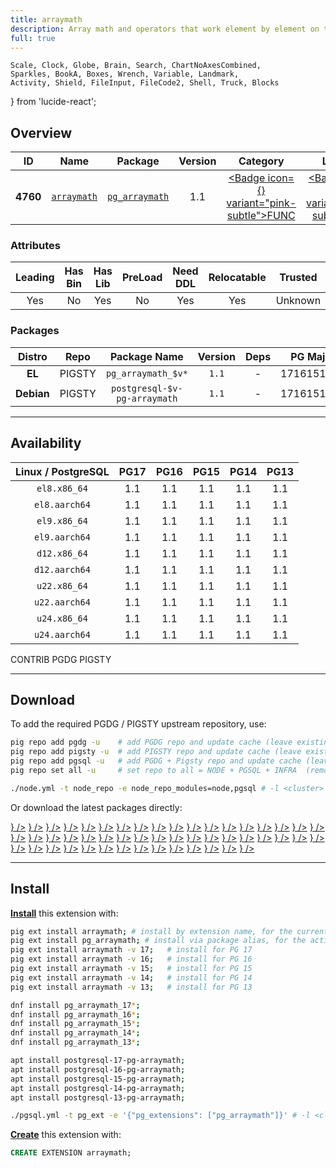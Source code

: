 ```yaml
---
title: arraymath
description: Array math and operators that work element by element on the contents of arrays
full: true
---
```


    Scale, Clock, Globe, Brain, Search, ChartNoAxesCombined,
    Sparkles, BookA, Boxes, Wrench, Variable, Landmark,
    Activity, Shield, FileInput, FileCode2, Shell, Truck, Blocks
} from 'lucide-react';

## Overview

| <TooltipIconButton tooltip="Extension unique identifier" side="top">ID</TooltipIconButton> | <TooltipIconButton tooltip="Extension name" side="top">Name</TooltipIconButton> | <TooltipIconButton tooltip="Package name for installation" side="top">Package</TooltipIconButton> | <TooltipIconButton tooltip="Latest available extension version" side="top">Version</TooltipIconButton> | <TooltipIconButton tooltip="Extension category" side="top">Category</TooltipIconButton> | <TooltipIconButton tooltip="Open source license" side="top">License</TooltipIconButton> | <TooltipIconButton tooltip="Programming language" side="top">Lang</TooltipIconButton> |
|:--------:|:--------:|:----------:|:--------------:|:---------------------------------------:|:------------------------------------------------------:|:----:|
| **4760** | [`arraymath`](https://github.com/pramsey/pgsql-arraymath) | [`pg_arraymath`](/ext/arraymath) | 1.1 | <a href="/ext/func" className="no-underline"><Badge icon={<Variable />} variant="pink-subtle">FUNC</Badge></a> | <a href="/ext/list/license#mit" className="no-underline"><Badge icon={<Scale />} variant="blue-subtle">MIT</Badge></a> | <a href="/ext/list/lang#c"><Badge icon={<FileCode2 />} variant="blue-subtle">C</Badge></a> |

### Attributes

| <TooltipIconButton tooltip="The Primary Leading extension in the Package" side="top">Leading</TooltipIconButton> | <TooltipIconButton tooltip="Contains binary utils" side="top">Has Bin</TooltipIconButton> | <TooltipIconButton tooltip="Contains .so shared library files" side="top">Has Lib</TooltipIconButton> | <TooltipIconButton tooltip="Requires preloading via shared_preload_libraries" side="top">PreLoad</TooltipIconButton> | <TooltipIconButton tooltip="Requires CREATE EXTENSION DDL command" side="top">Need DDL</TooltipIconButton> | <TooltipIconButton tooltip="Can be installed in any schema" side="top">Relocatable</TooltipIconButton> | <TooltipIconButton tooltip="Can be created by non-superuser" side="top">Trusted</TooltipIconButton> | <TooltipIconButton tooltip="Schemas used by this extension" side="top">Schemas</TooltipIconButton> |
|:-------:|:-------:|:-------:|:-------:|:--------:|:-----------:|:-------:|:-------:|
| Yes | No | Yes | No | Yes | Yes | Unknown | - |

### Packages

| <TooltipIconButton tooltip="Linux distribution family, EL or Debian" side="top">Distro</TooltipIconButton> | <TooltipIconButton tooltip="Package repository" side="top">Repo</TooltipIconButton> | <TooltipIconButton tooltip="The RPM/DEB Package Name Pattern (replace $v with real pg major)" side="top">Package Name</TooltipIconButton> | <TooltipIconButton tooltip="Latest package version" side="top">Version</TooltipIconButton> | <TooltipIconButton tooltip="RPM/DEB Package dependencies" side="top">Deps</TooltipIconButton> | <TooltipIconButton tooltip="Available in these PostgreSQL Major Versions" side="top">PG Major</TooltipIconButton> |
|:----------:|:--------:|:------------------------:|:-----------:|:------------:|:------------------:|
|   **EL**   | <Badge variant="amber-subtle"><span className="font-bold">PIGSTY</span></Badge> | `pg_arraymath_$v*` | `1.1` | - | <Badge variant="green-subtle">17</Badge><Badge variant="green-subtle">16</Badge><Badge variant="green-subtle">15</Badge><Badge variant="green-subtle">14</Badge><Badge variant="green-subtle">13</Badge> |
| **Debian** | <Badge variant="amber-subtle"><span className="font-bold">PIGSTY</span></Badge> | `postgresql-$v-pg-arraymath` | `1.1` | - | <Badge variant="green-subtle">17</Badge><Badge variant="green-subtle">16</Badge><Badge variant="green-subtle">15</Badge><Badge variant="green-subtle">14</Badge><Badge variant="green-subtle">13</Badge> |



------

## Availability

| <TooltipIconButton tooltip="Linux Distro Arch / PostgreSQL Major Version" side="top">Linux / PostgreSQL </TooltipIconButton> | **PG17** | **PG16** | **PG15** | **PG14** | **PG13** |
|:-----:|:-----:|:-----:|:-----:|:-----:|:-----:|
| `el8.x86_64` | <Badge variant="amber-subtle">1.1</Badge> | <Badge variant="amber-subtle">1.1</Badge> | <Badge variant="amber-subtle">1.1</Badge> | <Badge variant="amber-subtle">1.1</Badge> | <Badge variant="amber-subtle">1.1</Badge> |
| `el8.aarch64` | <Badge variant="amber-subtle">1.1</Badge> | <Badge variant="amber-subtle">1.1</Badge> | <Badge variant="amber-subtle">1.1</Badge> | <Badge variant="amber-subtle">1.1</Badge> | <Badge variant="amber-subtle">1.1</Badge> |
| `el9.x86_64` | <Badge variant="amber-subtle">1.1</Badge> | <Badge variant="amber-subtle">1.1</Badge> | <Badge variant="amber-subtle">1.1</Badge> | <Badge variant="amber-subtle">1.1</Badge> | <Badge variant="amber-subtle">1.1</Badge> |
| `el9.aarch64` | <Badge variant="amber-subtle">1.1</Badge> | <Badge variant="amber-subtle">1.1</Badge> | <Badge variant="amber-subtle">1.1</Badge> | <Badge variant="amber-subtle">1.1</Badge> | <Badge variant="amber-subtle">1.1</Badge> |
| `d12.x86_64` | <Badge variant="amber-subtle">1.1</Badge> | <Badge variant="amber-subtle">1.1</Badge> | <Badge variant="amber-subtle">1.1</Badge> | <Badge variant="amber-subtle">1.1</Badge> | <Badge variant="amber-subtle">1.1</Badge> |
| `d12.aarch64` | <Badge variant="amber-subtle">1.1</Badge> | <Badge variant="amber-subtle">1.1</Badge> | <Badge variant="amber-subtle">1.1</Badge> | <Badge variant="amber-subtle">1.1</Badge> | <Badge variant="amber-subtle">1.1</Badge> |
| `u22.x86_64` | <Badge variant="amber-subtle">1.1</Badge> | <Badge variant="amber-subtle">1.1</Badge> | <Badge variant="amber-subtle">1.1</Badge> | <Badge variant="amber-subtle">1.1</Badge> | <Badge variant="amber-subtle">1.1</Badge> |
| `u22.aarch64` | <Badge variant="amber-subtle">1.1</Badge> | <Badge variant="amber-subtle">1.1</Badge> | <Badge variant="amber-subtle">1.1</Badge> | <Badge variant="amber-subtle">1.1</Badge> | <Badge variant="amber-subtle">1.1</Badge> |
| `u24.x86_64` | <Badge variant="amber-subtle">1.1</Badge> | <Badge variant="amber-subtle">1.1</Badge> | <Badge variant="amber-subtle">1.1</Badge> | <Badge variant="amber-subtle">1.1</Badge> | <Badge variant="amber-subtle">1.1</Badge> |
| `u24.aarch64` | <Badge variant="amber-subtle">1.1</Badge> | <Badge variant="amber-subtle">1.1</Badge> | <Badge variant="amber-subtle">1.1</Badge> | <Badge variant="amber-subtle">1.1</Badge> | <Badge variant="amber-subtle">1.1</Badge> |

<Badge variant="green-subtle"><span className="font-black">CONTRIB</span></Badge> <Badge variant="blue-subtle"><span className="font-black">PGDG</span></Badge> <Badge variant="amber-subtle"><span className="font-black">PIGSTY</span></Badge>

------

## Download

To add the required PGDG / PIGSTY upstream repository, use:

```bash tab="pig"
pig repo add pgdg -u    # add PGDG repo and update cache (leave existing repos)
pig repo add pigsty -u  # add PIGSTY repo and update cache (leave existing repos)
pig repo add pgsql -u   # add PGDG + Pigsty repo and update cache (leave existing repos)
pig repo set all -u     # set repo to all = NODE + PGSQL + INFRA  (remove existing repos)
```
```bash tab="pigsty"
./node.yml -t node_repo -e node_repo_modules=node,pgsql # -l <cluster>
```

Or download the latest packages directly:

<Files>
    <Folder name="el8.x86_64">
        <a href="https://repo.pigsty.io/yum/pgsql/el8.x86_64/pg_arraymath_17-1.1-1PIGSTY.el8.x86_64.rpm"><File name="pg_arraymath_17-1.1-1PIGSTY.el8.x86_64.rpm" icon={<Package className="text-emerald-500" />} /></a>
        <a href="https://repo.pigsty.io/yum/pgsql/el8.x86_64/pg_arraymath_16-1.1-1PIGSTY.el8.x86_64.rpm"><File name="pg_arraymath_16-1.1-1PIGSTY.el8.x86_64.rpm" icon={<Package className="text-emerald-500" />} /></a>
        <a href="https://repo.pigsty.io/yum/pgsql/el8.x86_64/pg_arraymath_15-1.1-1PIGSTY.el8.x86_64.rpm"><File name="pg_arraymath_15-1.1-1PIGSTY.el8.x86_64.rpm" icon={<Package className="text-emerald-500" />} /></a>
        <a href="https://repo.pigsty.io/yum/pgsql/el8.x86_64/pg_arraymath_14-1.1-1PIGSTY.el8.x86_64.rpm"><File name="pg_arraymath_14-1.1-1PIGSTY.el8.x86_64.rpm" icon={<Package className="text-emerald-500" />} /></a>
        <a href="https://repo.pigsty.io/yum/pgsql/el8.x86_64/pg_arraymath_13-1.1-1PIGSTY.el8.x86_64.rpm"><File name="pg_arraymath_13-1.1-1PIGSTY.el8.x86_64.rpm" icon={<Package className="text-emerald-500" />} /></a>
    </Folder>
    <Folder name="el8.aarch64">
        <a href="https://repo.pigsty.io/yum/pgsql/el8.aarch64/pg_arraymath_17-1.1-1PIGSTY.el8.aarch64.rpm"><File name="pg_arraymath_17-1.1-1PIGSTY.el8.aarch64.rpm" icon={<Package className="text-orange-500" />} /></a>
        <a href="https://repo.pigsty.io/yum/pgsql/el8.aarch64/pg_arraymath_16-1.1-1PIGSTY.el8.aarch64.rpm"><File name="pg_arraymath_16-1.1-1PIGSTY.el8.aarch64.rpm" icon={<Package className="text-orange-500" />} /></a>
        <a href="https://repo.pigsty.io/yum/pgsql/el8.aarch64/pg_arraymath_15-1.1-1PIGSTY.el8.aarch64.rpm"><File name="pg_arraymath_15-1.1-1PIGSTY.el8.aarch64.rpm" icon={<Package className="text-orange-500" />} /></a>
        <a href="https://repo.pigsty.io/yum/pgsql/el8.aarch64/pg_arraymath_14-1.1-1PIGSTY.el8.aarch64.rpm"><File name="pg_arraymath_14-1.1-1PIGSTY.el8.aarch64.rpm" icon={<Package className="text-orange-500" />} /></a>
        <a href="https://repo.pigsty.io/yum/pgsql/el8.aarch64/pg_arraymath_13-1.1-1PIGSTY.el8.aarch64.rpm"><File name="pg_arraymath_13-1.1-1PIGSTY.el8.aarch64.rpm" icon={<Package className="text-orange-500" />} /></a>
    </Folder>
    <Folder name="el9.x86_64">
        <a href="https://repo.pigsty.io/yum/pgsql/el9.x86_64/pg_arraymath_17-1.1-1PIGSTY.el9.x86_64.rpm"><File name="pg_arraymath_17-1.1-1PIGSTY.el9.x86_64.rpm" icon={<Package className="text-emerald-500" />} /></a>
        <a href="https://repo.pigsty.io/yum/pgsql/el9.x86_64/pg_arraymath_16-1.1-1PIGSTY.el9.x86_64.rpm"><File name="pg_arraymath_16-1.1-1PIGSTY.el9.x86_64.rpm" icon={<Package className="text-emerald-500" />} /></a>
        <a href="https://repo.pigsty.io/yum/pgsql/el9.x86_64/pg_arraymath_15-1.1-1PIGSTY.el9.x86_64.rpm"><File name="pg_arraymath_15-1.1-1PIGSTY.el9.x86_64.rpm" icon={<Package className="text-emerald-500" />} /></a>
        <a href="https://repo.pigsty.io/yum/pgsql/el9.x86_64/pg_arraymath_14-1.1-1PIGSTY.el9.x86_64.rpm"><File name="pg_arraymath_14-1.1-1PIGSTY.el9.x86_64.rpm" icon={<Package className="text-emerald-500" />} /></a>
        <a href="https://repo.pigsty.io/yum/pgsql/el9.x86_64/pg_arraymath_13-1.1-1PIGSTY.el9.x86_64.rpm"><File name="pg_arraymath_13-1.1-1PIGSTY.el9.x86_64.rpm" icon={<Package className="text-emerald-500" />} /></a>
    </Folder>
    <Folder name="el9.aarch64">
        <a href="https://repo.pigsty.io/yum/pgsql/el9.aarch64/pg_arraymath_17-1.1-1PIGSTY.el9.aarch64.rpm"><File name="pg_arraymath_17-1.1-1PIGSTY.el9.aarch64.rpm" icon={<Package className="text-orange-500" />} /></a>
        <a href="https://repo.pigsty.io/yum/pgsql/el9.aarch64/pg_arraymath_16-1.1-1PIGSTY.el9.aarch64.rpm"><File name="pg_arraymath_16-1.1-1PIGSTY.el9.aarch64.rpm" icon={<Package className="text-orange-500" />} /></a>
        <a href="https://repo.pigsty.io/yum/pgsql/el9.aarch64/pg_arraymath_15-1.1-1PIGSTY.el9.aarch64.rpm"><File name="pg_arraymath_15-1.1-1PIGSTY.el9.aarch64.rpm" icon={<Package className="text-orange-500" />} /></a>
        <a href="https://repo.pigsty.io/yum/pgsql/el9.aarch64/pg_arraymath_14-1.1-1PIGSTY.el9.aarch64.rpm"><File name="pg_arraymath_14-1.1-1PIGSTY.el9.aarch64.rpm" icon={<Package className="text-orange-500" />} /></a>
        <a href="https://repo.pigsty.io/yum/pgsql/el9.aarch64/pg_arraymath_13-1.1-1PIGSTY.el9.aarch64.rpm"><File name="pg_arraymath_13-1.1-1PIGSTY.el9.aarch64.rpm" icon={<Package className="text-orange-500" />} /></a>
    </Folder>
    <Folder name="d12.x86_64">
        <a href="https://repo.pigsty.io/apt/pgsql/bookworm/pool/main/p/pg-arraymath/postgresql-17-pg-arraymath_1.1-1PIGSTY~bookworm_amd64.deb"><File name="postgresql-17-pg-arraymath_1.1-1PIGSTY~bookworm_amd64.deb" icon={<Box className="text-emerald-500" />} /></a>
        <a href="https://repo.pigsty.io/apt/pgsql/bookworm/pool/main/p/pg-arraymath/postgresql-16-pg-arraymath_1.1-1PIGSTY~bookworm_amd64.deb"><File name="postgresql-16-pg-arraymath_1.1-1PIGSTY~bookworm_amd64.deb" icon={<Box className="text-emerald-500" />} /></a>
        <a href="https://repo.pigsty.io/apt/pgsql/bookworm/pool/main/p/pg-arraymath/postgresql-15-pg-arraymath_1.1-1PIGSTY~bookworm_amd64.deb"><File name="postgresql-15-pg-arraymath_1.1-1PIGSTY~bookworm_amd64.deb" icon={<Box className="text-emerald-500" />} /></a>
        <a href="https://repo.pigsty.io/apt/pgsql/bookworm/pool/main/p/pg-arraymath/postgresql-14-pg-arraymath_1.1-1PIGSTY~bookworm_amd64.deb"><File name="postgresql-14-pg-arraymath_1.1-1PIGSTY~bookworm_amd64.deb" icon={<Box className="text-emerald-500" />} /></a>
        <a href="https://repo.pigsty.io/apt/pgsql/bookworm/pool/main/p/pg-arraymath/postgresql-13-pg-arraymath_1.1-1PIGSTY~bookworm_amd64.deb"><File name="postgresql-13-pg-arraymath_1.1-1PIGSTY~bookworm_amd64.deb" icon={<Box className="text-emerald-500" />} /></a>
    </Folder>
    <Folder name="d12.aarch64">
        <a href="https://repo.pigsty.io/apt/pgsql/bookworm/pool/main/p/pg-arraymath/postgresql-17-pg-arraymath_1.1-1PIGSTY~bookworm_arm64.deb"><File name="postgresql-17-pg-arraymath_1.1-1PIGSTY~bookworm_arm64.deb" icon={<Box className="text-orange-500" />} /></a>
        <a href="https://repo.pigsty.io/apt/pgsql/bookworm/pool/main/p/pg-arraymath/postgresql-16-pg-arraymath_1.1-1PIGSTY~bookworm_arm64.deb"><File name="postgresql-16-pg-arraymath_1.1-1PIGSTY~bookworm_arm64.deb" icon={<Box className="text-orange-500" />} /></a>
        <a href="https://repo.pigsty.io/apt/pgsql/bookworm/pool/main/p/pg-arraymath/postgresql-15-pg-arraymath_1.1-1PIGSTY~bookworm_arm64.deb"><File name="postgresql-15-pg-arraymath_1.1-1PIGSTY~bookworm_arm64.deb" icon={<Box className="text-orange-500" />} /></a>
        <a href="https://repo.pigsty.io/apt/pgsql/bookworm/pool/main/p/pg-arraymath/postgresql-14-pg-arraymath_1.1-1PIGSTY~bookworm_arm64.deb"><File name="postgresql-14-pg-arraymath_1.1-1PIGSTY~bookworm_arm64.deb" icon={<Box className="text-orange-500" />} /></a>
        <a href="https://repo.pigsty.io/apt/pgsql/bookworm/pool/main/p/pg-arraymath/postgresql-13-pg-arraymath_1.1-1PIGSTY~bookworm_arm64.deb"><File name="postgresql-13-pg-arraymath_1.1-1PIGSTY~bookworm_arm64.deb" icon={<Box className="text-orange-500" />} /></a>
    </Folder>
    <Folder name="u22.x86_64">
        <a href="https://repo.pigsty.io/apt/pgsql/jammy/pool/main/p/pg-arraymath/postgresql-17-pg-arraymath_1.1-1PIGSTY~jammy_amd64.deb"><File name="postgresql-17-pg-arraymath_1.1-1PIGSTY~jammy_amd64.deb" icon={<Box className="text-emerald-500" />} /></a>
        <a href="https://repo.pigsty.io/apt/pgsql/jammy/pool/main/p/pg-arraymath/postgresql-16-pg-arraymath_1.1-1PIGSTY~jammy_amd64.deb"><File name="postgresql-16-pg-arraymath_1.1-1PIGSTY~jammy_amd64.deb" icon={<Box className="text-emerald-500" />} /></a>
        <a href="https://repo.pigsty.io/apt/pgsql/jammy/pool/main/p/pg-arraymath/postgresql-15-pg-arraymath_1.1-1PIGSTY~jammy_amd64.deb"><File name="postgresql-15-pg-arraymath_1.1-1PIGSTY~jammy_amd64.deb" icon={<Box className="text-emerald-500" />} /></a>
        <a href="https://repo.pigsty.io/apt/pgsql/jammy/pool/main/p/pg-arraymath/postgresql-14-pg-arraymath_1.1-1PIGSTY~jammy_amd64.deb"><File name="postgresql-14-pg-arraymath_1.1-1PIGSTY~jammy_amd64.deb" icon={<Box className="text-emerald-500" />} /></a>
        <a href="https://repo.pigsty.io/apt/pgsql/jammy/pool/main/p/pg-arraymath/postgresql-13-pg-arraymath_1.1-1PIGSTY~jammy_amd64.deb"><File name="postgresql-13-pg-arraymath_1.1-1PIGSTY~jammy_amd64.deb" icon={<Box className="text-emerald-500" />} /></a>
    </Folder>
    <Folder name="u22.aarch64">
        <a href="https://repo.pigsty.io/apt/pgsql/jammy/pool/main/p/pg-arraymath/postgresql-17-pg-arraymath_1.1-1PIGSTY~jammy_arm64.deb"><File name="postgresql-17-pg-arraymath_1.1-1PIGSTY~jammy_arm64.deb" icon={<Box className="text-orange-500" />} /></a>
        <a href="https://repo.pigsty.io/apt/pgsql/jammy/pool/main/p/pg-arraymath/postgresql-16-pg-arraymath_1.1-1PIGSTY~jammy_arm64.deb"><File name="postgresql-16-pg-arraymath_1.1-1PIGSTY~jammy_arm64.deb" icon={<Box className="text-orange-500" />} /></a>
        <a href="https://repo.pigsty.io/apt/pgsql/jammy/pool/main/p/pg-arraymath/postgresql-15-pg-arraymath_1.1-1PIGSTY~jammy_arm64.deb"><File name="postgresql-15-pg-arraymath_1.1-1PIGSTY~jammy_arm64.deb" icon={<Box className="text-orange-500" />} /></a>
        <a href="https://repo.pigsty.io/apt/pgsql/jammy/pool/main/p/pg-arraymath/postgresql-14-pg-arraymath_1.1-1PIGSTY~jammy_arm64.deb"><File name="postgresql-14-pg-arraymath_1.1-1PIGSTY~jammy_arm64.deb" icon={<Box className="text-orange-500" />} /></a>
        <a href="https://repo.pigsty.io/apt/pgsql/jammy/pool/main/p/pg-arraymath/postgresql-13-pg-arraymath_1.1-1PIGSTY~jammy_arm64.deb"><File name="postgresql-13-pg-arraymath_1.1-1PIGSTY~jammy_arm64.deb" icon={<Box className="text-orange-500" />} /></a>
    </Folder>
    <Folder name="u24.x86_64">
        <a href="https://repo.pigsty.io/apt/pgsql/noble/pool/main/p/pg-arraymath/postgresql-17-pg-arraymath_1.1-1PIGSTY~noble_amd64.deb"><File name="postgresql-17-pg-arraymath_1.1-1PIGSTY~noble_amd64.deb" icon={<Box className="text-emerald-500" />} /></a>
        <a href="https://repo.pigsty.io/apt/pgsql/noble/pool/main/p/pg-arraymath/postgresql-16-pg-arraymath_1.1-1PIGSTY~noble_amd64.deb"><File name="postgresql-16-pg-arraymath_1.1-1PIGSTY~noble_amd64.deb" icon={<Box className="text-emerald-500" />} /></a>
        <a href="https://repo.pigsty.io/apt/pgsql/noble/pool/main/p/pg-arraymath/postgresql-15-pg-arraymath_1.1-1PIGSTY~noble_amd64.deb"><File name="postgresql-15-pg-arraymath_1.1-1PIGSTY~noble_amd64.deb" icon={<Box className="text-emerald-500" />} /></a>
        <a href="https://repo.pigsty.io/apt/pgsql/noble/pool/main/p/pg-arraymath/postgresql-14-pg-arraymath_1.1-1PIGSTY~noble_amd64.deb"><File name="postgresql-14-pg-arraymath_1.1-1PIGSTY~noble_amd64.deb" icon={<Box className="text-emerald-500" />} /></a>
        <a href="https://repo.pigsty.io/apt/pgsql/noble/pool/main/p/pg-arraymath/postgresql-13-pg-arraymath_1.1-1PIGSTY~noble_amd64.deb"><File name="postgresql-13-pg-arraymath_1.1-1PIGSTY~noble_amd64.deb" icon={<Box className="text-emerald-500" />} /></a>
    </Folder>
    <Folder name="u24.aarch64">
        <a href="https://repo.pigsty.io/apt/pgsql/noble/pool/main/p/pg-arraymath/postgresql-17-pg-arraymath_1.1-1PIGSTY~noble_arm64.deb"><File name="postgresql-17-pg-arraymath_1.1-1PIGSTY~noble_arm64.deb" icon={<Box className="text-orange-500" />} /></a>
        <a href="https://repo.pigsty.io/apt/pgsql/noble/pool/main/p/pg-arraymath/postgresql-16-pg-arraymath_1.1-1PIGSTY~noble_arm64.deb"><File name="postgresql-16-pg-arraymath_1.1-1PIGSTY~noble_arm64.deb" icon={<Box className="text-orange-500" />} /></a>
        <a href="https://repo.pigsty.io/apt/pgsql/noble/pool/main/p/pg-arraymath/postgresql-15-pg-arraymath_1.1-1PIGSTY~noble_arm64.deb"><File name="postgresql-15-pg-arraymath_1.1-1PIGSTY~noble_arm64.deb" icon={<Box className="text-orange-500" />} /></a>
        <a href="https://repo.pigsty.io/apt/pgsql/noble/pool/main/p/pg-arraymath/postgresql-14-pg-arraymath_1.1-1PIGSTY~noble_arm64.deb"><File name="postgresql-14-pg-arraymath_1.1-1PIGSTY~noble_arm64.deb" icon={<Box className="text-orange-500" />} /></a>
        <a href="https://repo.pigsty.io/apt/pgsql/noble/pool/main/p/pg-arraymath/postgresql-13-pg-arraymath_1.1-1PIGSTY~noble_arm64.deb"><File name="postgresql-13-pg-arraymath_1.1-1PIGSTY~noble_arm64.deb" icon={<Box className="text-orange-500" />} /></a>
    </Folder>
</Files>

------

## Install

[**Install**](/docs/pgsql/extension/install) this extension with:

```bash tab="pig"
pig ext install arraymath; # install by extension name, for the current active PG version
pig ext install pg_arraymath; # install via package alias, for the active PG version
pig ext install arraymath -v 17;   # install for PG 17
pig ext install arraymath -v 16;   # install for PG 16
pig ext install arraymath -v 15;   # install for PG 15
pig ext install arraymath -v 14;   # install for PG 14
pig ext install arraymath -v 13;   # install for PG 13
```
```bash tab="yum" 
dnf install pg_arraymath_17*;
dnf install pg_arraymath_16*;
dnf install pg_arraymath_15*;
dnf install pg_arraymath_14*;
dnf install pg_arraymath_13*;
```
```bash tab="apt" 
apt install postgresql-17-pg-arraymath;
apt install postgresql-16-pg-arraymath;
apt install postgresql-15-pg-arraymath;
apt install postgresql-14-pg-arraymath;
apt install postgresql-13-pg-arraymath;
```
```bash tab="ansible"
./pgsql.yml -t pg_ext -e '{"pg_extensions": ["pg_arraymath"]}' # -l <cls>
```

[**Create**](/docs/pgsql/extension/create) this extension with:

```sql
CREATE EXTENSION arraymath;
```


